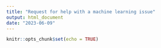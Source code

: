 ```yaml
---
title: "Request for help with a machine learning issue"
output: html_document
date: "2023-06-09"
---
```


```r
knitr::opts_chunk$set(echo = TRUE)
```

